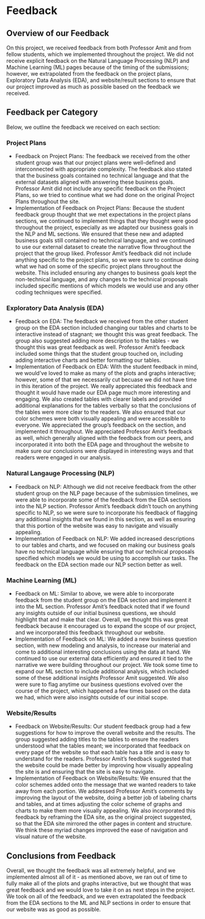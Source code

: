 # Feedback

## Overview of our Feedback

On this project, we received feedback from both Professor Amit and from fellow students, which we implemented throughout the project. We did not receive explicit feedback on the Natural Language Processing (NLP) and Machine Learning (ML) pages because of the timing of the submissions; however, we extrapolated from the feedback on the project plans, Exploratory Data Analysis (EDA), and website/result sections to ensure that our project improved as much as possible based on the feedback we received.

## Feedback per Category

Below, we outline the feedback we received on each section:

### Project Plans
* Feedback on Project Plans: The feedback we received from the other student group was that our project plans were well-defined and interconnected with appropriate complexity. The feedback also stated that the business goals contained no technical language and that the external datasets aligned with answering these business goals. Professor Amit did not include any specific feedback on the Project Plans, so we tried to continue what we had done on the original Project Plans throughout the site.
* Implementation of Feedback on Project Plans: Because the student feedback group thought that we met expectations in the project plans sections, we continued to implement things that they thought were good throughout the project, especially as we adapted our business goals in the NLP and ML sections. We ensured that these new and adapted business goals still contained no technical language, and we continued to use our external dataset to create the narrative flow throughout the project that the group liked. Professor Amit’s feedback did not include anything specific to the project plans, so we were sure to continue doing what we had on some of the specific project plans throughout the website. This included ensuring any changes to business goals kept the non-technical language, and any changes to the technical proposals included specific mentions of which models we would use and any other coding techniques were specified.

### Exploratory Data Analysis (EDA)
* Feedback on EDA: The feedback we received from the other student group on the EDA section included changing our tables and charts to be interactive instead of stagnant; we thought this was great feedback. The group also suggested adding more description to the tables - we thought this was great feedback as well. Professor Amit’s feedback included some things that the student group touched on, including adding interactive charts and better formatting our tables.
* Implementation of Feedback on EDA: With the student feedback in mind, we would've loved to make as many of the plots and graphs interactive; however, some of that we necessarily cut becuase we did not have time in this iteration of the project. We really appreciated this feedback and thought it would have made our EDA page much more interesting and engaging. We also created tables with clearer labels and provided additional explanations for the tables verbally so that the conclusions of the tables were more clear to the readers. We also ensured that our color schemes were both visually appealing and were accessible to everyone. We appreciated the group’s feedback on the section, and implemented it throughout. We appreciated Professor Amit’s feedback as well, which generally aligned with the feedback from our peers, and incorporated it into both the EDA page and throughout the website to make sure our conclusions were displayed in interesting ways and that readers were engaged in our analysis.

### Natural Langauge Processing (NLP)
* Feedback on NLP: Although we did not receive feedback from the other student group on the NLP page because of the submission timelines, we were able to incorporate some of the feedback from the EDA sections into the NLP section. Professor Amit’s feedback didn’t touch on anything specific to NLP, so we were sure to incorporate his feedback of flagging any additional insights that we found in this section, as well as ensuring that this portion of the website was easy to navigate and visually appealing.
* Implementation of Feedback on NLP: We added increased descriptions to our tables and charts, and we focused on making our business goals have no technical language while ensuring that our technical proposals specified which models we would be using to accomplish our tasks. The feedback on the EDA section made our NLP section better as well.

### Machine Learning (ML)
* Feedback on ML: Similar to above, we were able to incorporate feedback from the student group on the EDA section and implement it into the ML section. Professor Amit’s feedback noted that if we found any insights outside of our initial business questions, we should highlight that and make that clear. Overall, we thought this was great feedback because it encouraged us to expand the scope of our project, and we incorporated this feedback throughout our website.
* Implementation of Feedback on ML: We added a new business question section, with new modeling and analysis, to increase our material and come to additional interesting conclusions using the data at hand. We continued to use our external data efficiently and ensured it tied to the narrative we were building throughout our project. We took some time to expand our ML section to include additional analysis, which included some of these additional insights Professor Amit suggested. We also were sure to flag anytime our business questions evolved over the course of the project, which happened a few times based on the data we had, which were also insights outside of our initial scope. 

### Website/Results
* Feedback on Website/Results: Our student feedback group had a few suggestions for how to improve the overall website and the results. The group suggested adding titles to the tables to ensure the readers understood what the tables meant; we incorporated that feedback on every page of the website so that each table has a title and is easy to understand for the readers. Professor Amit’s feedback suggested that the website could be made better by improving how visually appealing the site is and ensuring that the site is easy to navigate. 
* Implementation of Feedback on Website/Results: We ensured that the color schemes added onto the message that we wanted readers to take away from each portion. We addressed Professor Amit’s comments by improving the layout of the website, doing a better job of labeling charts and tables, and at times adjusting the color scheme of graphs and charts to make them more visually appealing. We also incorporated this feedback by reframing the EDA site, as the original project suggested, so that the EDA site mirrored the other pages in content and structure. We think these myriad changes improved the ease of navigation and visual nature of the website.

## Conclusions from Feedback
Overall, we thought the feedback was all extremely helpful, and we implemented almost all of it - as mentioned above, we ran out of time to fully make all of the plots and graphs interactive, but we thought that was great feedback and we would love to take it on as next steps in the project. We took on all of the feedback, and we even extrapolated the feedback from the EDA sections to the ML and NLP sections in order to ensure that our website was as good as possible. 